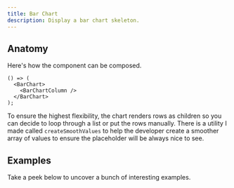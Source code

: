 ```yaml
---
title: Bar Chart
description: Display a bar chart skeleton.
---
```


<Preview example="barchart-default" />

## Anatomy

Here's how the component can be composed.

```tsx
() => (
  <BarChart>
    <BarChartColumn />
  </BarChart>
);
```

To ensure the highest flexibility, the chart renders rows as children so you can
decide to loop through a list or put the rows manually. There is a utility I
made called `createSmoothValues` to help the developer create a smoother array
of values to ensure the placeholder will be always nice to see.

## Examples

Take a peek below to uncover a bunch of interesting examples.

<Preview example="barchart-lines" />

<Preview example="barchart-animate" />
